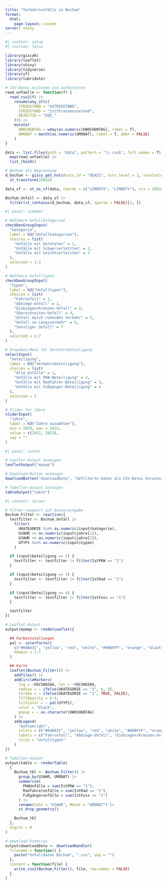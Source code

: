 ```yaml
---
title: "Verkehrsunfälle in Bochum"
format: 
  html:
    page-layout: custom
server: shiny
---
```


```r
#| context: setup
#| include: false

library(giscoR)
library(leaflet)
library(shiny)
library(tidyverse)
library(sf)
library(lubridate)

# CSV-Datei einlesen und aufbereiten
read_unfaelle <- function(f) {
  read_csv2(f) |>
    rename(any_of(c(
      STRZUSTAND = "USTRZUSTAND",
      STRZUSTAND = "IstStrassenzustand",
      OBJECTID = "OID_"
    ))) |>
    mutate(
      UWOCHENTAG = wday(as.numeric(UWOCHENTAG), label = T),
      UMONAT = month(as.numeric(UMONAT), label = T, abbr = FALSE)
    )
}

data <- list.files(path = "data", pattern = "\\.csv$", full.names = T) |>
  map(read_unfaelle) |>
  list_rbind()

# Bochum als Begrenzung
d_bochum <- gisco_get_nuts(nuts_id = "DEA51", nuts_level = 3, resolution = 03) |>
  st_transform(25832)

data_sf <- st_as_sf(data, coords = c("LINREFX", "LINREFY"), crs = 25832)

Bochum_Unfall <- data_sf |>
  filter(st_contains(d_bochum, data_sf, sparse = FALSE)[1, ])
```

```r
#| panel: sidebar

# Wählbare Unfallkategorien
checkboxGroupInput(
  "kategorie",
  label = h3("Unfallkategorien"),
  choices = list(
    "Unfälle mit Getöteten" = 1,
    "Unfälle mit Schwerverletzten" = 2,
    "Unfälle mit Leichtverletzten" = 3
  ),
  selected = 1:3
)

# Wählbare Unfalltypen
checkboxGroupInput(
  "typen",
  label = h3("Unfalltypen"),
  choices = list(
    "Fahrunfall" = 1,
    "Abbiege-Unfall" = 2,
    "Einbiegen/Kreuzen-Unfall" = 3,
    "Überschreiten-Unfall" = 4,
    "Unfall durch ruhenden Verkehr" = 5,
    "Unfall im Längsverkehr" = 6,
    "Sonstiger Unfall" = 7
  ),
  selected = 1:7
)

# Dropdown-Menü für Verkehrsbeteiligung
selectInput(
  "beteiligung",
  label = h3("Verkehrsbeteiligung"),
  choices = list(
    "Alle Unfälle" = 1,
    "Unfälle mit PKW-Beteiligung" = 2,
    "Unfälle mit Radfahrer-Beteiligung" = 3,
    "Unfälle mit Fußgänger-Beteiligung" = 4
  ),
  selected = 1
)

# Slider für Jahre
sliderInput(
  "jahre",
  label = h3("Jahre auswählen"),
  min = 2020, max = 2023,
  value = c(2022, 2023),
  sep = ""
)
```

```r
#| panel: center

# Leaflet-Output anzeigen
leafletOutput("mymap")

# Download-Button anzeigen
downloadButton("downloadData", "Gefilterte Daten als CSV-Datei herunterladen")

# Tabellen-Output anzeigen
tableOutput("table")
```

```r
#| context: server

# Filter reagiert auf Nutzereingabe
Bochum_Filter <- reactive({
  testfilter <- Bochum_Unfall |>
    filter(
      UKATEGORIE %in% as.numeric(input$kategorie),
      UJAHR >= as.numeric(input$jahre[1]),
      UJAHR <= as.numeric(input$jahre[2]),
      UTYP1 %in% as.numeric(input$typen)
    )

  if (input$beteiligung == 2) {
    testfilter <- testfilter |> filter(IstPKW == "1")
  }

  if (input$beteiligung == 3) {
    testfilter <- testfilter |> filter(IstRad == "1")
  }

  if (input$beteiligung == 4) {
    testfilter <- testfilter |> filter(IstFuss == "1")
  }

  testfilter
})

# Leaflet-Output
output$mymap <- renderLeaflet({

  ## Farbeinstellungen
  pal <- colorFactor(
    c("#04B431", "yellow", "red", "white", "#00BFFF", "orange", "black"),
    domain = 1:7
  )

  ## Karte
  leaflet(Bochum_Filter()) |>
    addTiles() |>
    addCircleMarkers(
      lng = ~XGCSWGS84, lat = ~YGCSWGS84,
      radius = ~ ifelse(UKATEGORIE == "3", 6, 8),
      stroke = ~ ifelse(UKATEGORIE == "1", TRUE, FALSE),
      fillOpacity = 0.9,
      fillColor = ~ pal(UTYP1),
      color = "black",
      popup = ~ as.character(UWOCHENTAG)
    ) |>
    addLegend(
      "bottomright",
      colors = c("#04B431", "yellow", "red", "white", "#00BFFF", "orange", "black"),
      labels = c("Fahrunfall", "Abbiege-Unfall", "Einbiegen/Kreuzen-Unfall", "Überschreiten-Unfall", "Unfall durch ruhenden Verkehr", "Unfall im Längsverkehr", "Sonstiger Unfall"),
      title = "Unfalltypen"
    )
})

# Tabellen-Output
output$table <- renderTable(
  {
    Bochum_tbl <- Bochum_Filter() |>
      group_by(UJAHR, UMONAT) |>
      summarise(
        PKWUnfälle = sum(IstPKW == "1"),
        Radfahrerunfälle = sum(IstRad == "1"),
        Fußgängerunfälle = sum(IstFuss == "1")
      ) |>
      rename(Jahr = "UJAHR", Monat = "UMONAT") |>
      st_drop_geometry()

    Bochum_tbl
  },
  digits = 0
)

# Download-Funktion
output$downloadData <- downloadHandler(
  filename = function() {
    paste("Unfalldaten Bochum", ".csv", sep = "")
  },
  content = function(file) {
    write_csv2(Bochum_Filter(), file, row.names = FALSE)
  }
)
```

